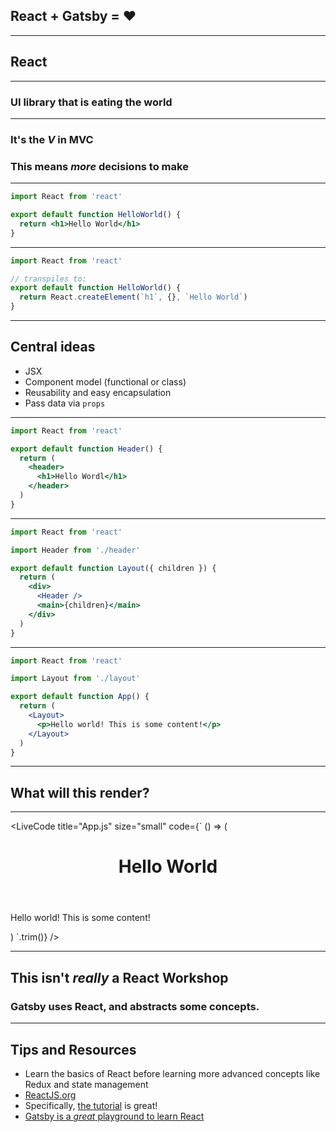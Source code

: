 

## React + Gatsby = ❤️

---

## React

---

### UI library that is eating the world

---

### It's the _V_ in MVC

### This means _more_ decisions to make

---


```jsx
import React from 'react'

export default function HelloWorld() {
  return <h1>Hello World</h1>
}
```

---


```jsx
import React from 'react'

// transpiles to:
export default function HelloWorld() {
  return React.createElement(`h1`, {}, `Hello World`)
}
```

---

## Central ideas

- JSX
- Component model (functional or class)
- Reusability and easy encapsulation
- Pass data via `props`

---


```jsx
import React from 'react'

export default function Header() {
  return (
    <header>
      <h1>Hello Wordl</h1>
    </header>
  )
}
```

---


```jsx
import React from 'react'

import Header from './header'

export default function Layout({ children }) {
  return (
    <div>
      <Header />
      <main>{children}</main>
    </div>
  )
}
```

---


```jsx
import React from 'react'

import Layout from './layout'

export default function App() {
  return (
    <Layout>
      <p>Hello world! This is some content!</p>
    </Layout>
  )
}
```

---

## What will this render?

---

<LiveCode
  title="App.js"
  size="small"
  code={`
  () => (
  <div>
    <header>
      <h1>Hello World</h1>
    </header>
    <main>
      <p>Hello world! This is some content!</p>
    </main>
  </div>
)
  `.trim()}
/>

---

## This isn't _really_ a React Workshop

### Gatsby uses React, and abstracts some concepts.

---

## Tips and Resources

- Learn the basics of React before learning more advanced concepts like Redux and state management
- [ReactJS.org](https://reactjs.org)
- Specifically, [the tutorial](https://reactjs.org/tutorial/tutorial.html) is great!
- [Gatsby is a *great* playground to learn React](https://www.gatsbyjs.org/blog/2018-12-19-gatsby-scales-with-expertise-and-scope/)
